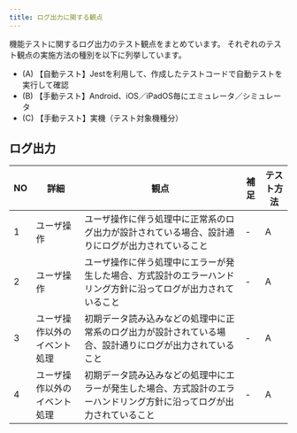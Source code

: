 ```yaml
---
title: ログ出力に関する観点
---
```


機能テストに関するログ出力のテスト観点をまとめています。
それぞれのテスト観点の実施方法の種別を以下に列挙しています。

- (A) 【自動テスト】Jestを利用して、作成したテストコードで自動テストを実行して確認
- (B) 【手動テスト】Android、iOS／iPadOS毎にエミュレータ／シミュレータ
- (C) 【手動テスト】実機（テスト対象機種分）

## ログ出力

| NO | 詳細 | 観点 | 補足 | テスト方法 |
| --- | --- | --- | --- | --- |
| 1 | ユーザ操作 | ユーザ操作に伴う処理中に正常系のログ出力が設計されている場合、設計通りにログが出力されていること | - | A |
| 2 | ユーザ操作 | ユーザ操作に伴う処理中にエラーが発生した場合、方式設計のエラーハンドリング方針に沿ってログが出力されていること | - | A |
| 3 | ユーザ操作以外のイベント処理  | 初期データ読み込みなどの処理中に正常系のログ出力が設計されている場合、設計通りにログが出力されていること | - | A |
| 4 | ユーザ操作以外のイベント処理  | 初期データ読み込みなどの処理中にエラーが発生した場合、方式設計のエラーハンドリング方針に沿ってログが出力されていること | - | A |
